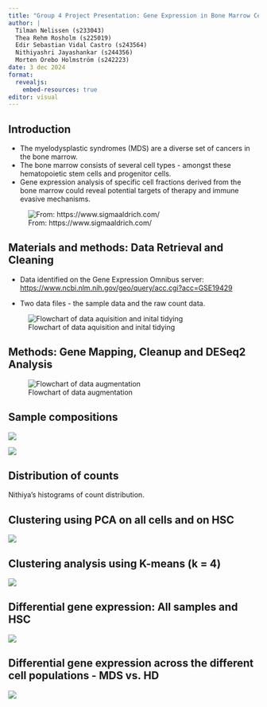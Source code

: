 ```yaml
---
title: "Group 4 Project Presentation: Gene Expression in Bone Marrow Cells"
author: |
  Tilman Nelissen (s233043)  
  Thea Rehm Rosholm (s225019)  
  Edir Sebastian Vidal Castro (s243564)  
  Nithiyashri Jayashankar (s244356)  
  Morten Orebo Holmström (s242223)
date: 3 dec 2024
format: 
  revealjs:
    embed-resources: true
editor: visual
---
```


## Introduction {data-background="IMG_0825.JPG"}

<div>

-   The myelodysplastic syndromes (MDS) are a diverse set of cancers in the bone marrow.
-   The bone marrow consists of several cell types - amongst these hematopoietic stem cells and progenitor cells.
-   Gene expression analysis of specific cell fractions derived from the bone marrow could reveal potential targets of therapy and immune evasive mechanisms.

![From: https://www.sigmaaldrich.com/](images/clipboard-1241564374.png)

</div>

## Materials and methods: Data Retrieval and Cleaning

-   Data identified on the Gene Expression Omnibus server: <https://www.ncbi.nlm.nih.gov/geo/query/acc.cgi?acc=GSE19429>

-   Two data files - the sample data and the raw count data.

![Flowchart of data aquisition and inital tidying](images/01_Data_loading.jpg)

## Methods: Gene Mapping, Cleanup and DESeq2 Analysis

![Flowchart of data augmentation](images/02_Data_augmentation_03_join_fused.jpg)

## Sample compositions

![](images/plot_cell_fraction_plot.png)

![](images/plot_mutations_across_samples.png)

## Distribution of counts

Nithiya's histograms of count distribution.

## Clustering using PCA on all cells and on HSC

![](images/pca_plots_combined.png)

## Clustering analysis using K-means (k = 4)

![](images/plot_kmeans4_all_cells.png)

## Differential gene expression: All samples and HSC

![](images/plot_DGE_volcano.png)

## Differential gene expression across the different cell populations - MDS vs. HD

![](images/plot_DGE_scatter.png)
